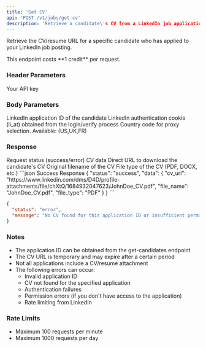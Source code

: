 ```yaml
---
title: 'Get CV'
api: 'POST /v1/jobs/get-cv'
description: 'Retrieve a candidate\'s CV from a LinkedIn job application'
---
```


Retrieve the CV/resume URL for a specific candidate who has applied to your LinkedIn job posting.

<Note>
  This endpoint costs **1 credit** per request.
</Note>

### Header Parameters

<ParamField header="x-api-key" type="string" required>
  Your API key
</ParamField>

### Body Parameters

<ParamField body="application_id" type="string" required>
  LinkedIn application ID of the candidate
</ParamField>

<ParamField body="login_cookie" type="string" required>
  LinkedIn authentication cookie (li_at) obtained from the login/verify process
</ParamField>

<ParamField body="country" type="string" default="FR">
  Country code for proxy selection. Available: (US,UK,FR)
</ParamField>

### Response

<ResponseField name="status" type="string">
  Request status (success/error)
</ResponseField>

<ResponseField name="data" type="object">
  CV data
</ResponseField>

<ResponseField name="data.cv_url" type="string">
  Direct URL to download the candidate's CV
</ResponseField>

<ResponseField name="data.file_name" type="string">
  Original filename of the CV
</ResponseField>

<ResponseField name="data.file_type" type="string">
  File type of the CV (PDF, DOCX, etc.)
</ResponseField>

<ResponseExample>
```json Success Response
{
  "status": "success",
  "data": {
    "cv_url": "https://www.linkedin.com/dms/D4D/profile-attachments/file/chXtQ/1684932047623/JohnDoe_CV.pdf",
    "file_name": "JohnDoe_CV.pdf",
    "file_type": "PDF"
  }
}
```

```json Error Response
{
  "status": "error",
  "message": "No CV found for this application ID or insufficient permissions."
}
```
</ResponseExample>

### Notes
- The application ID can be obtained from the get-candidates endpoint
- The CV URL is temporary and may expire after a certain period
- Not all applications include a CV/resume attachment
- The following errors can occur:
  - Invalid application ID
  - CV not found for the specified application
  - Authentication failures
  - Permission errors (if you don't have access to the application)
  - Rate limiting from LinkedIn

### Rate Limits
- Maximum 100 requests per minute
- Maximum 1000 requests per day
